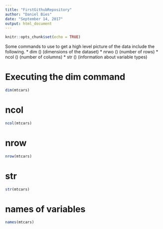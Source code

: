 ```yaml
---
title: "FirstGithubRepository"
author: "Daniel Bies"
date: "September 14, 2017"
output: html_document
---
```


```r
knitr::opts_chunk$set(echo = TRUE)
```

Some commands to use to get a high level picture of the data include the following.
* dim () (dimensions of the dataset)
* nrwo () (number of rows)
* ncol () (number of columns)
* str () (information about variable types)

# Executing the dim command

```r
dim(mtcars)
```

# ncol

```r
ncol(mtcars)
```

# nrow

```r
nrow(mtcars)
```

# str

```r
str(mtcars)
```

# names of variables

```r
names(mtcars)
```

